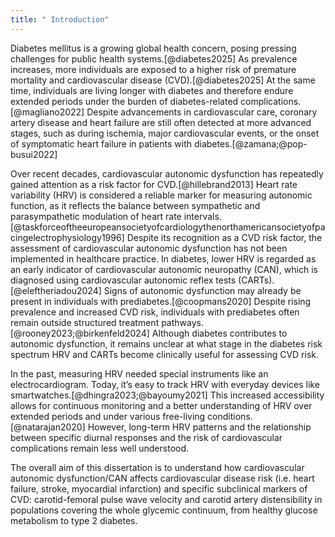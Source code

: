 ```yaml
---
title: " Introduction"
---
```


\clearpage
\null
\thispagestyle{empty}
\clearpage

Diabetes mellitus is a growing global health concern, posing pressing challenges for public health systems.[@diabetes2025] As prevalence increases, more individuals are exposed to a higher risk of premature mortality and cardiovascular disease (CVD).[@diabetes2025] At the same time, individuals are living longer with diabetes and therefore endure extended periods under the burden of diabetes-related complications.[@magliano2022] Despite advancements in cardiovascular care, coronary artery disease and heart failure are still often detected at more advanced stages, such as during ischemia, major cardiovascular events, or the onset of symptomatic heart failure in patients with diabetes.[@zamana;@pop-busui2022]

Over recent decades, cardiovascular autonomic dysfunction has repeatedly gained attention as a risk factor for CVD.[@hillebrand2013] Heart rate variability (HRV) is considered a reliable marker for measuring autonomic function, as it reflects the balance between sympathetic and parasympathetic modulation of heart rate intervals.[@taskforceoftheeuropeansocietyofcardiologythenorthamericansocietyofpacingelectrophysiology1996] Despite its recognition as a CVD risk factor, the assessment of cardiovascular autonomic dysfunction has not been implemented in healthcare practice. In diabetes, lower HRV is regarded as an early indicator of cardiovascular autonomic neuropathy (CAN), which is diagnosed using cardiovascular autonomic reflex tests (CARTs).[@eleftheriadou2024] Signs of autonomic dysfunction may already be present in individuals with prediabetes.[@coopmans2020] Despite rising prevalence and increased CVD risk, individuals with prediabetes often remain outside structured treatment pathways.[@rooney2023;@birkenfeld2024] Although diabetes contributes to autonomic dysfunction, it remains unclear at what stage in the diabetes risk spectrum HRV and CARTs become clinically useful for assessing CVD risk.

In the past, measuring HRV needed special instruments like an electrocardiogram. Today, it's easy to track HRV with everyday devices like smartwatches.[@dhingra2023;@bayoumy2021] This increased accessibility allows for continuous monitoring and a better understanding of HRV over extended periods and under various free-living conditions.[@natarajan2020] However, long-term HRV patterns and the relationship between specific diurnal responses and the risk of cardiovascular complications remain less well understood.

The overall aim of this dissertation is to understand how cardiovascular autonomic dysfunction/CAN affects cardiovascular disease risk (i.e. heart failure, stroke, myocardial infarction) and specific subclinical markers of CVD: carotid-femoral pulse wave velocity and carotid artery distensibility in populations covering the whole glycemic continuum, from healthy glucose metabolism to type 2 diabetes.

\clearpage
\null
\thispagestyle{empty}
\clearpage
